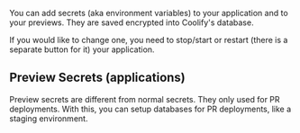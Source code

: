 You can add secrets (aka environment variables) to your application and to your previews. They are saved encrypted into Coolify's database.

If you would like to change one, you need to stop/start or restart (there is a separate button for it) your application.


## Preview Secrets (applications)

Preview secrets are different from normal secrets. They only used for PR deployments. With this, you can setup databases for PR deployments, like a staging environment.